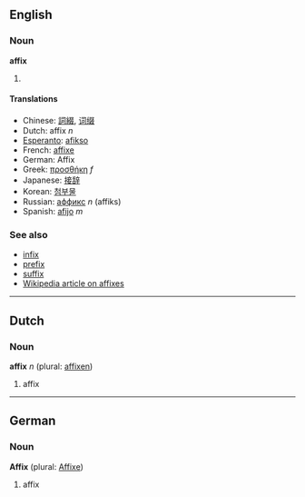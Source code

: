 ==English==
===Noun===
'''affix'''

#

====Translations====
*Chinese: [[詞綴]], [[词缀]]
*Dutch: affix ''n''
*[[Esperanto]]: [[afikso]]
*French: [[affixe]]
*German: Affix
*Greek: [[προσθήκη]] ''f''
*Japanese: [[接辞]]
*Korean: [[첨부물]]
*Russian: [[аффикс]] ''n'' (affiks)
*Spanish: [[afijo]] ''m''

===See also===
*[[infix]]
*[[prefix]]
*[[suffix]]
*[[w:Affix|Wikipedia article on affixes]]

{{stub}}
----

==Dutch==
===Noun===
'''affix''' ''n'' (plural: [[affixen]])

# affix

----

==German==
===Noun===
'''Affix''' (plural: [[Affixe]])

# affix